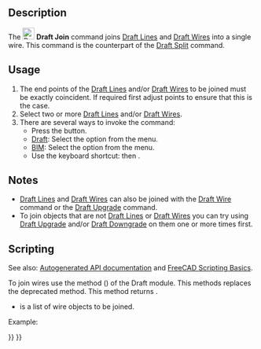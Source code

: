 <languages/>

{{Docnav
|[[Draft_SubelementHighlight|SubelementHighlight]]
|[[Draft_Split|Split]]
|[[Draft_Workbench|Draft]]
|IconL=Draft_SubelementHighlight.svg
|IconR=Draft_Split.svg
|IconC=Workbench_Draft.svg
}}

{{GuiCommand
|Name=Draft Join
|MenuLocation=Modification → Join<br>Modify → Join
|Workbenches=[[Draft_Workbench|Draft]], [[BIM_Workbench|BIM]]
|Shortcut={{KEY|J}} {{KEY|O}}
|Version=0.18
|SeeAlso=[[Draft_Split|Draft Split]]
}}

==Description==

The [[Image:Draft_Join.svg|24px]] '''Draft Join''' command joins [[Draft_Line|Draft Lines]] and [[Draft_Wire|Draft Wires]] into a single wire. This command is the counterpart of the [[Draft_Split|Draft Split]] command.

==Usage==

# The end points of the [[Draft_Line|Draft Lines]] and/or [[Draft_Wire|Draft Wires]] to be joined must be exactly coincident. If required first adjust points to ensure that this is the case.
# Select two or more [[Draft_Line|Draft Lines]] and/or [[Draft_Wire|Draft Wires]].
# There are several ways to invoke the command:
#* Press the {{Button|[[Image:Draft_Join.svg|16px]] [[Draft_Join|Join]]}} button.
#* [[Draft_Workbench|Draft]]: Select the {{MenuCommand|Modification → [[Image:Draft_Join.svg|16px]] Join}} option from the menu.
#* [[BIM_Workbench|BIM]]: Select the {{MenuCommand|Modify → [[Image:Draft_Join.svg|16px]] Join}} option from the menu.
#* Use the keyboard shortcut: {{KEY|J}} then {{KEY|O}}.

== Notes ==

* [[Draft_Line|Draft Lines]] and [[Draft_Wire|Draft Wires]] can also be joined with the [[Draft_Wire|Draft Wire]] command or the [[Draft_Upgrade|Draft Upgrade]] command.
* To join objects that are not [[Draft_Line|Draft Lines]] or [[Draft_Wire|Draft Wires]] you can try using [[Draft_Upgrade|Draft Upgrade]] and/or [[Draft_Downgrade|Draft Downgrade]] on them one or more times first.

==Scripting==

See also: [https://freecad.github.io/SourceDoc/ Autogenerated API documentation] and [[FreeCAD Scripting Basics|FreeCAD Scripting Basics]].

To join wires use the {{incode|join_wires}} method ({{Version|0.19}}) of the Draft module. This methods replaces the deprecated {{incode|joinWires}} method. This method returns {{incode|None}}.

{{Code|code=
join_wires(wires)
}}

* {{incode|wires}} is a list of wire objects to be joined.

Example:

{{Code|code=
import FreeCAD as App
import Draft

doc = App.newDocument()

p1 = App.Vector(0, 0, 0)
p2 = App.Vector(500, 0, 0)
p3 = App.Vector(500, 500, 0)
p4 = App.Vector(0, 500, 0)

wire1 = Draft.make_wire([p1, p2])
wire2 = Draft.make_wire([p2, p3])
wire3 = Draft.make_wire([p3, p4])
wire4 = Draft.make_wire([p4, p1])

Draft.join_wires([wire1, wire3, wire2, wire4])
doc.recompute()
}}


{{Docnav
|[[Draft_SubelementHighlight|SubelementHighlight]]
|[[Draft_Split|Split]]
|[[Draft_Workbench|Draft]]
|IconL=Draft_SubelementHighlight.svg
|IconR=Draft_Split.svg
|IconC=Workbench_Draft.svg
}}

{{Draft Tools navi{{#translation:}}}}
{{Userdocnavi{{#translation:}}}}